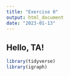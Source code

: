 ---
title: "Exercise 0"
output: html_document
date: "2023-01-13"
---

## Hello, TA!

```{r echo=TRUE, message=TRUE, warning=TRUE}
library(tidyverse)
library(igraph)

```
